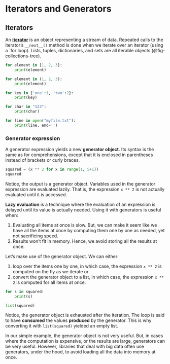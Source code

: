 # Iterators and Generators

## Iterators

An [**iterator**](https://docs.python.org/3/tutorial/classes.html#iterators) is an object representing a stream of data. Repeated calls to the iterator's `__next__()` method is done when we iterate over an iterator (using a `for loop). Lists, tuples, dictionaries, and sets are all iterable objects (@fig-collections-tree).

```python
for element in [1, 2, 3]:
    print(element)

for element in (1, 2, 3):
    print(element)

for key in {'one':1, 'two':2}:
    print(key)

for char in "123":
    print(char)

for line in open("myfile.txt"):
    print(line, end='')
```



### Generator expression

A generator expression yields a new **generator object**. Its syntax is the same as for comprehensions, except that it is enclosed in parentheses instead of brackets or curly braces.

```python
squared = (x ** 2 for x in range(1, 5+1))
squared
```

Notice, the output is a generator object. Variables used in the generator expression are evaluated lazily. That is, the expression `x ** 2` is not actually evaluated until it is accessed.

**Lazy evaluation** is a technique where the evaluation of an expression is delayed until its value is actually needed. Using it with generators is useful when:

1. Evaluating all items at once is slow. But, we can make it seem like we have all the items at once by computing them one by one as needed, yet not sacrificing speed.
2. Results won't fit in memory. Hence, we avoid storing all the results at once.

Let's make use of the generator object. We can either:

1. loop over the items one by one, in which case, the expression `x ** 2` is computed on the fly as we iterate or
2. convert the generator object to a list, in which case, the expression `x ** 2` is computed for all items at once.

```python
for s in squared:
    print(s)
```

```python
list(squared)
```

Notice, the generator object is exhausted after the iteration. The loop is said to have **consumed** the values **produced** by the generator. This is why converting it with `list(squared)` yielded an empty list.

In our simple example, the generator object is not very useful. But, in cases where the computation is expensive, or the results are large, generators can be very useful. However, libraries that deal with big data often use generators, under the hood, to avoid loading all the data into memory at once.

